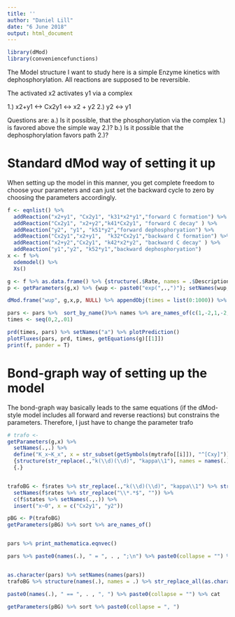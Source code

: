 ```yaml
---
title: ''
author: "Daniel Lill"
date: "6 June 2018"
output: html_document
---
```


```r

library(dMod)
library(conveniencefunctions)

```

The Model structure I want to study here is a simple Enzyme kinetics with dephosphorylation.
All reactions are supposed to be reversible.

The activated x2 activates y1 via a complex

1.) x2+y1 <-> Cx2y1 <-> x2 + y2
2.) y2 <-> y1

Questions are: 
a.) Is it possible, that the phosphorylation via the complex 1.) is favored above the simple way 2.)?
b.) Is it possible that the dephosphorylation favors path 2.)?


# Standard dMod way of setting it up

When setting up the model in this manner, you get complete freedom to choose your parameters and can just set the backward cycle to zero by choosing the parameters accordingly.

```r
f <- eqnlist() %>% 
  addReaction("x2+y1", "Cx2y1", "k31*x2*y1","forward C formation") %>% 
  addReaction("Cx2y1", "x2+y2","k41*Cx2y1", "forward C decay" ) %>% 
  addReaction("y2", "y1", "k51*y2","forward dephosphoryation") %>% 
  addReaction("Cx2y1","x2+y1",  "k32*Cx2y1","backward C formation") %>% 
  addReaction("x2+y2","Cx2y1", "k42*x2*y2", "backward C decay" ) %>% 
  addReaction("y1","y2", "k52*y1","backward dephosphoryation")
x <- f %>% 
  odemodel() %>% 
  Xs()

g <- f %>% as.data.frame() %>% {structure(.$Rate, names = .$Description %>% str_replace_all(" ", "_"))} %>% Y(x, attach.input = T)
p <- getParameters(g,x) %>% {wup <- paste0("exp(",.,")"); setNames(wup,.)} %>% insert("x~0", x = c("Cx2y1", "y2")) %>%  P

dMod.frame("wup", g,x,p, NULL) %>% appendObj(times = list(0:1000)) %>% checkout_hypothesis(1)

pars <- pars %>%  sort_by_name()%>% names %>% are_names_of(c(1,-2,1,-2,1,-2,1,3))
times <- seq(0,2,.01)

prd(times, pars) %>% setNames("a") %>% plotPrediction()
plotFluxes(pars, prd, times, getEquations(g)[[1]])
print(f, pander = T)
```

# Bond-graph way of setting up the model

The bond-graph way basically leads to the same equations (if the dMod-style model includes all forward and reverse reactions) but constrains the parameters. 
Therefore, I just have to change the parameter trafo

```r
# trafo <- 
getParameters(g,x) %>% 
  setNames(.,.) %>% 
  define("K_x~K_x", x = str_subset(getSymbols(mytrafo[[i]]), "^[Cxy]")) %>% 
  {structure(str_replace(.,"k(\\d)(\\d)", "kappa\\1"), names = names(.))} %>% 
  {.}


trafoBG <- f$rates %>% str_replace(.,"k(\\d)(\\d)", "kappa\\1") %>% str_replace_all("\\*", "*K") %>% 
  setNames(f$rates %>% str_replace("\\*.*$", "")) %>% 
  c(f$states %>% setNames(.,.)) %>% 
  insert("x~0", x = c("Cx2y1", "y2"))

pBG <- P(trafoBG)
getParameters(pBG) %>% sort %>% are_names_of()


pars %>% print_mathematica.eqnvec()

pars %>% paste0(names(.), " = ", . , ";\n") %>% paste0(collapse = "") %>% cat


as.character(pars) %>% setNames(names(pars))
trafoBG %>% structure(names(.), names = .) %>% str_replace_all(as.character(pars) %>% setNames(names(pars))) %>% setNames(trafoBG) %>% 

paste0(names(.), " == ", . , ", ") %>% paste0(collapse = "") %>% cat

getParameters(pBG) %>% sort %>% paste0(collapse = ", ")
```





